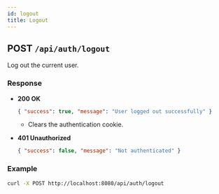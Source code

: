 ```yaml
---
id: logout
title: Logout
---
```


## POST `/api/auth/logout`

Log out the current user.

### Response

- **200 OK**
  ```json
  { "success": true, "message": "User logged out successfully" }
  ```
  - Clears the authentication cookie.

- **401 Unauthorized**
  ```json
  { "success": false, "message": "Not authenticated" }
  ```

### Example

```bash
curl -X POST http://localhost:8080/api/auth/logout
```
